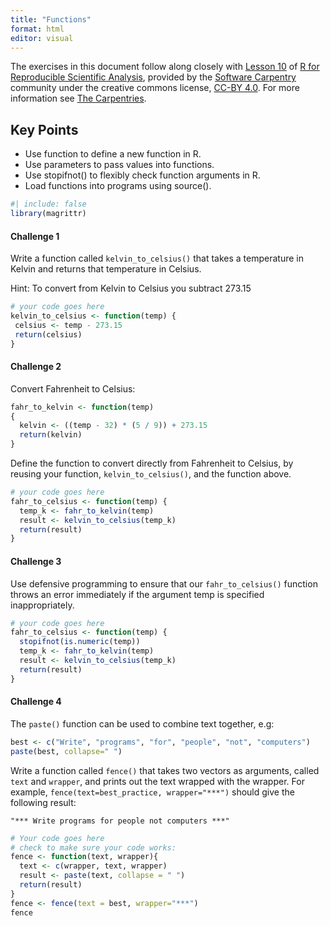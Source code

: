 ```yaml
---
title: "Functions"
format: html
editor: visual
---
```


The exercises in this document follow along closely with [Lesson 10](https://swcarpentry.github.io/r-novice-gapminder/10-functions.html) of [R for Reproducible Scientific Analysis](https://swcarpentry.github.io/r-novice-gapminder/), provided by the [Software Carpentry](https://software-carpentry.org/) community under the creative commons license, [CC-BY 4.0](https://creativecommons.org/licenses/by/4.0/). For more information see [The Carpentries](https://carpentries.org/).

::: callout-tip
## Key Points

-   Use function to define a new function in R.
-   Use parameters to pass values into functions.
-   Use stopifnot() to flexibly check function arguments in R.
-   Load functions into programs using source().
:::

```r
#| include: false
library(magrittr)
```

#### Challenge 1

Write a function called `kelvin_to_celsius()` that takes a temperature in Kelvin and returns that temperature in Celsius.

Hint: To convert from Kelvin to Celsius you subtract 273.15

<!-- Challenge 1 answer begin -->

```r
# your code goes here
kelvin_to_celsius <- function(temp) {
 celsius <- temp - 273.15
 return(celsius)
}
```

<!-- Challenge 1 answer end -->

#### Challenge 2

Convert Fahrenheit to Celsius:

```r

fahr_to_kelvin <- function(temp)
{
  kelvin <- ((temp - 32) * (5 / 9)) + 273.15
  return(kelvin)
}
```

Define the function to convert directly from Fahrenheit to Celsius, by reusing your function, `kelvin_to_celsius()`, and the function above.

<!-- Challenge 2 answer begin -->

```r
# your code goes here
fahr_to_celsius <- function(temp) {
  temp_k <- fahr_to_kelvin(temp)
  result <- kelvin_to_celsius(temp_k)
  return(result)
}
```

<!-- Challenge 2 answer end -->

#### Challenge 3

Use defensive programming to ensure that our `fahr_to_celsius()` function throws an error immediately if the argument temp is specified inappropriately.

<!-- Challenge 3 answer begin -->

```r
# your code goes here
fahr_to_celsius <- function(temp) {
  stopifnot(is.numeric(temp))
  temp_k <- fahr_to_kelvin(temp)
  result <- kelvin_to_celsius(temp_k)
  return(result)
}
```

<!-- Challenge 3 answer end -->

#### Challenge 4

The `paste()` function can be used to combine text together, e.g:

```r
best <- c("Write", "programs", "for", "people", "not", "computers")
paste(best, collapse=" ")
```

Write a function called `fence()` that takes two vectors as arguments, called `text` and `wrapper`, and prints out the text wrapped with the wrapper. For example, `fence(text=best_practice, wrapper="***")` should give the following result:

```         
"*** Write programs for people not computers ***"
```

<!-- Challenge 4 answer begin -->

```r
# Your code goes here
# check to make sure your code works:
fence <- function(text, wrapper){
  text <- c(wrapper, text, wrapper)
  result <- paste(text, collapse = " ")
  return(result)
}
fence <- fence(text = best, wrapper="***")
fence
```

<!-- Challenge 4 answer end -->
